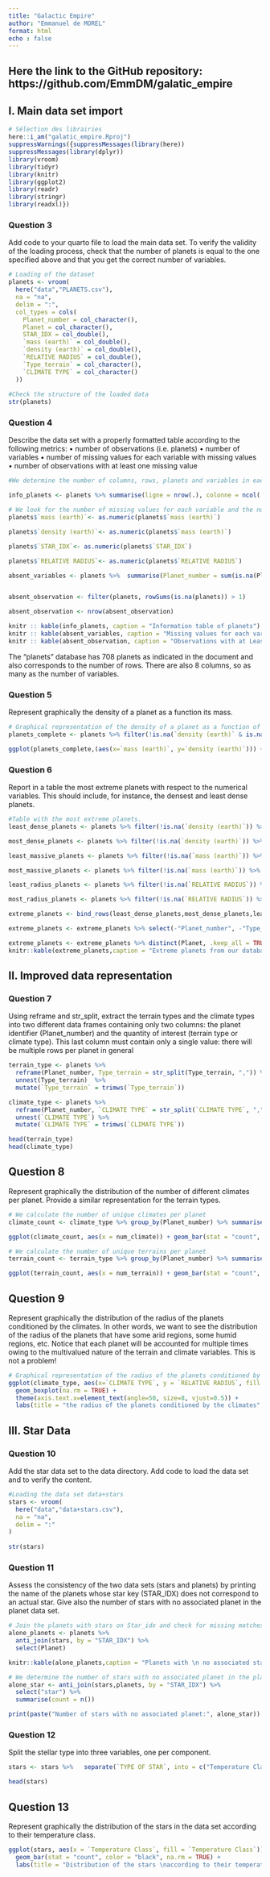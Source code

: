 ```yaml
---
title: "Galactic Empire"
author: "Emmanuel de MOREL"
format: html
echo : false
---
```


## Here the link to the GitHub repository: https://github.com/EmmDM/galatic_empire

## I. Main data set import
```r
# Sélection des librairies
here::i_am("galatic_empire.Rproj")
suppressWarnings({suppressMessages(library(here))
suppressMessages(library(dplyr))
library(vroom)
library(tidyr)
library(knitr)
library(ggplot2)
library(readr)
library(stringr)
library(readxl)})
```
### Question 3
Add code to your quarto file to load the main data set. To verify the validity of the loading
 process, check that the number of planets is equal to the one specified above and that you get
 the correct number of variables. 
 
```r
# Loading of the dataset
planets <- vroom(
  here("data","PLANETS.csv"),
  na = "na",
  delim = ":",
  col_types = cols(
    Planet_number = col_character(),
    Planet = col_character(),
    STAR_IDX = col_double(),
    `mass (earth)` = col_double(),
    `density (earth)` = col_double(),
    `RELATIVE RADIUS` = col_double(),
    `Type_terrain` = col_character(),
    `CLIMATE TYPE` = col_character()
  ))
  
#Check the structure of the loaded data
str(planets)
```
### Question 4
 Describe the data set with a properly formatted table according to the following metrics:
• number of observations (i.e. planets)
• number of variables
• number of missing values for each variable with missing values
• number of observations with at least one missing value
```r
#We determine the number of columns, rows, planets and variables in each of the initial databases

info_planets <- planets %>% summarise(ligne = nrow(.), colonne = ncol(.), Planet = n_distinct(Planet, na.rm = TRUE))

# We look for the number of missing values for each variable and the number of observations with at least one missing value
planets$`mass (earth)`<- as.numeric(planets$`mass (earth)`)

planets$`density (earth)`<- as.numeric(planets$`mass (earth)`)

planets$`STAR_IDX`<- as.numeric(planets$`STAR_IDX`)

planets$`RELATIVE RADIUS`<- as.numeric(planets$`RELATIVE RADIUS`)

absent_variables <- planets %>%  summarise(Planet_number = sum(is.na(Planet_number)),Planet = sum(is.na(Planet)), STAR_IDX = sum(is.na(STAR_IDX)),`mass (earth)` = sum(is.na(`mass (earth)`)), `density (earth)` = sum(is.na(`density (earth)`)),`RELATIVE RADIUS` = sum(is.na(`RELATIVE RADIUS`)), Type_terrain = sum(is.na(Type_terrain)), `CLIMATE TYPE` = sum(is.na(`CLIMATE TYPE`)))


absent_observation <- filter(planets, rowSums(is.na(planets)) > 1) 

absent_observation <- nrow(absent_observation)

knitr :: kable(info_planets, caption = "Information table of planets")
knitr :: kable(absent_variables, caption = "Missing values for each variable")
knitr :: kable(absent_observation, caption = "Observations with at Least One Missing Value")
```

The "planets" database has 708 planets as indicated in the document and also corresponds to the number of rows. There are also 8 columns, so as many as the number of variables.

### Question 5
Represent graphically the density of a planet as a function its mass.
```r
# Graphical representation of the density of a planet as a function of its mass
planets_complete <- planets %>% filter(!is.na(`density (earth)` & is.na(`mass (earth)`)))

ggplot(planets_complete,(aes(x=`mass (earth)`, y=`density (earth)`))) + geom_point( size=1, na.rm = TRUE, color = "royalblue1") + labs(title = "Density of a planet as a function of its mass", x = "Mass of a planet", y = "Density of a planet") 
```

###  Question 6
Report in a table the most extreme planets with respect to the numerical variables. This should include, for instance, the densest and least dense planets.

```r
#Table with the most extreme planets.
least_dense_planets <- planets %>% filter(!is.na(`density (earth)`)) %>% slice_min(`density (earth)`, n = 1)

most_dense_planets <- planets %>% filter(!is.na(`density (earth)`)) %>% slice_max(`density (earth)`, n = 1)

least_massive_planets <- planets %>% filter(!is.na(`mass (earth)`)) %>% slice_min(`mass (earth)`, n = 1)

most_massive_planets <- planets %>% filter(!is.na(`mass (earth)`)) %>% slice_max(`mass (earth)`, n = 1)

least_radius_planets <- planets %>% filter(!is.na(`RELATIVE RADIUS`)) %>% slice_min(`RELATIVE RADIUS`, n = 1)

most_radius_planets <- planets %>% filter(!is.na(`RELATIVE RADIUS`)) %>% slice_max(`RELATIVE RADIUS`, n = 1)

extreme_planets <- bind_rows(least_dense_planets,most_dense_planets,least_massive_planets,most_massive_planets,least_radius_planets,most_radius_planets)

extreme_planets <- extreme_planets %>% select(-"Planet_number", -"Type_terrain",-"CLIMATE TYPE", -"STAR_IDX")

extreme_planets <- extreme_planets %>% distinct(Planet, .keep_all = TRUE)
knitr::kable(extreme_planets,caption = "Extreme planets from our database")
```
## II. Improved data representation

### Question 7
Using reframe and str_split, extract the terrain types and the climate types into two different data frames containing only two columns: the planet identifier (Planet_number) and the quantity of interest (terrain type or climate type). This last column must contain only a single value: there will be multiple rows per planet in general
```r
terrain_type <- planets %>%
  reframe(Planet_number, Type_terrain = str_split(Type_terrain, ",")) %>%
  unnest(Type_terrain)  %>%
  mutate(`Type_terrain` = trimws(`Type_terrain`))

climate_type <- planets %>%
  reframe(Planet_number, `CLIMATE TYPE` = str_split(`CLIMATE TYPE`, ","), `RELATIVE RADIUS`) %>%
  unnest(`CLIMATE TYPE`) %>%
  mutate(`CLIMATE TYPE` = trimws(`CLIMATE TYPE`))

head(terrain_type)
head(climate_type)
```

## Question 8 
Represent graphically the distribution of the number of different climates per planet. Provide a similar representation for the terrain types.

```r
# We calculate the number of unique climates per planet
climate_count <- climate_type %>% group_by(Planet_number) %>% summarise(num_climate = n_distinct(`CLIMATE TYPE`))

ggplot(climate_count, aes(x = num_climate)) + geom_bar(stat = "count", fill = "mediumturquoise", color = "black") + labs(title = "Distribution of the number of climates per planet", x ="Climate number", y ="Number of planets")     

# We calculate the number of unique terrains per planet
terrain_count <- terrain_type %>% group_by(Planet_number) %>% summarise(num_terrain = n_distinct(`Type_terrain`))

ggplot(terrain_count, aes(x = num_terrain)) + geom_bar(stat = "count", fill ="firebrick1", color = "black") + labs(title = "Distribution of the number of terrains per planet", x ="Number of terrain", y ="Number of planets")  
```
## Question 9
Represent graphically the distribution of the radius of the planets conditioned by the climates. In other words, we want to see the distribution of the radius of the planets that have some arid regions, some humid regions, etc. Notice that each planet will be accounted for multiple times owing to the multivalued nature of the terrain and climate variables. This is not a problem!
```r
# Graphical representation of the radius of the planets conditioned by the climates
ggplot(climate_type, aes(x=`CLIMATE TYPE`, y = `RELATIVE RADIUS`, fill = `CLIMATE TYPE`)) +
  geom_boxplot(na.rm = TRUE) +
  theme(axis.text.x=element_text(angle=50, size=8, vjust=0.5)) +
  labs(title = "the radius of the planets conditioned by the climates", x = "Climate Type", y = "Relative Radius")
```
## III. Star Data

### Question 10

Add the star data set to the data directory. Add code to load the data set and to verify the
content.

```r
#Loading the data set data+stars
stars <- vroom(
  here("data","data+stars.csv"),
  na = "na",
  delim = ":"
)
  
str(stars)
```

### Question 11
Assess the consistency of the two data sets (stars and planets) by printing the name of the planets
whose star key (STAR_IDX) does not correspond to an actual star. Give also the number of
stars with no associated planet in the planet data set.

```r
# Join the planets with stars on Star_idx and check for missing matches
alone_planets <- planets %>%
  anti_join(stars, by = "STAR_IDX") %>%
  select(Planet)

knitr::kable(alone_planets,caption = "Planets with \n no associated stars")

# We determine the number of stars with no associated planet in the planet data set
alone_star <- anti_join(stars,planets, by = "STAR_IDX") %>% 
  select("star") %>%
  summarise(count = n())

print(paste("Number of stars with no associated planet:", alone_star))
```

### Question 12
Split the stellar type into three variables, one per component.

```r
stars <- stars %>%   separate(`TYPE OF STAR`, into = c("Temperature Class", "Magnitude", "Luminosity Class"), sep = ":")

head(stars)
```
##  Question 13
Represent graphically the distribution of the stars in the data set according to their temperature
class.

```r
ggplot(stars, aes(x = `Temperature Class`, fill = `Temperature Class`)) +
  geom_bar(stat = "count", color = "black", na.rm = TRUE) +
  labs(title = "Distribution of the stars \naccording to their temperature class", x = "Temperature class", y = "Number of stars") 

```

